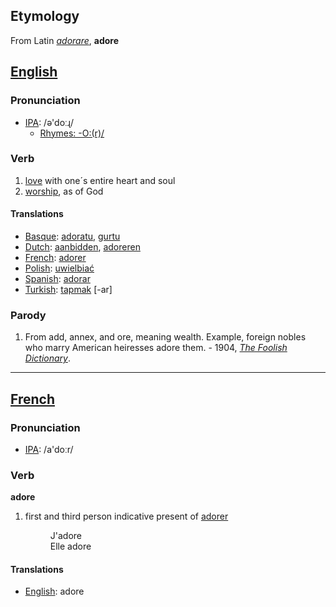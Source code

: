 ==Etymology==
From Latin ''[[adorare]]'', '''adore'''

==[[English]]==
=== Pronunciation ===
*[[w:IPA|IPA]]: /ə'doːɻ/
**[[Rhymes:English:-O:(r)/|Rhymes: -O:(r)/]]

===Verb===
#[[love]] with one´s entire heart and soul
#[[worship]], as of God

====Translations====

*[[Basque]]: [[adoratu]], [[gurtu]]
*[[Dutch]]: [[aanbidden]], [[adoreren]]
*[[French]]: [[adorer]]
*[[Polish]]: [[uwielbiać]]
*[[Spanish]]: [[adorar]]
*[[Turkish]]: [[tapmak]] [-ar]

===Parody===
#From add, annex, and ore, meaning wealth. Example, foreign nobles who marry American heiresses adore them. - 1904, ''[[The Foolish Dictionary]]''.

----

==[[French]]==
=== Pronunciation ===
*[[w:IPA|IPA]]: /a'doːr/
===Verb===

'''adore'''

#first and third person indicative present of [[adorer]]
#:J'adore
#:Elle adore

====Translations====
*[[English]]: adore